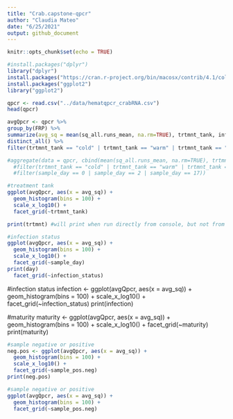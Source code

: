 ```yaml
---
title: "Crab.capstone-qpcr"
author: "Claudia Mateo"
date: "6/25/2021"
output: github_document
---
```


```r
knitr::opts_chunk$set(echo = TRUE)
```

```r
#install.packages("dplyr")
library("dplyr")
install.packages("https://cran.r-project.org/bin/macosx/contrib/4.1/colorspace_2.0-2.tgz", repos=NULL) #install 'colorspace'
install.packages("ggplot2")
library("ggplot2")
```

```r
qpcr <- read.csv("../data/hematqpcr_crabRNA.csv")
head(qpcr)
```




```r
avgQpcr <- qpcr %>%
group_by(FRP) %>%
summarize(avg_sq = mean(sq_all.runs_mean, na.rm=TRUE), trtmnt_tank, infection_status, maturity, sample_pos.neg) %>% 
distinct_all() %>%
filter(trtmnt_tank == "cold" | trtmnt_tank == "warm" | trtmnt_tank == "ambient")
```






```r
#aggregate(data = qpcr, cbind(mean(sq_all.runs_mean, na.rm=TRUE), trtmnt_tank, sample_day,  infection_status, maturity, sample_pos.neg) ~ FRP, FUN = mean, na.action = na.omit) + 
  #filter(trtmnt_tank == "cold" | trtmnt_tank == "warm" | trtmnt_tank == "ambient") +
  #filter(sample_day == 0 | sample_day == 2 | sample_day == 17))
```

```r
#treatment tank
ggplot(avgQpcr, aes(x = avg_sq)) +
  geom_histogram(bins = 100) +
  scale_x_log10() +
  facet_grid(~trtmnt_tank)

print(trtmnt) #will print when run directly from console, but not from script
```


```r
#infection status
ggplot(avgQpcr, aes(x = avg_sq)) +
  geom_histogram(bins = 100) +
  scale_x_log10() +
  facet_grid(~sample_day)
print(day)
  facet_grid(~infection_status)
```


#infection status
infection <- ggplot(avgQpcr, aes(x = avg_sq)) +
  geom_histogram(bins = 100) +
  scale_x_log10() +
  facet_grid(~infection_status)
print(infection)

#maturity
maturity <- ggplot(avgQpcr, aes(x = avg_sq)) +
  geom_histogram(bins = 100) +
  scale_x_log10() +
  facet_grid(~maturity)
print(maturity)


```r
#sample negative or positive
neg.pos <- ggplot(avgQpcr, aes(x = avg_sq)) +
  geom_histogram(bins = 100) +
  scale_x_log10() +
  facet_grid(~sample_pos.neg)
print(neg.pos)
```
```r
#sample negative or positive
ggplot(avgQpcr, aes(x = avg_sq)) +
  geom_histogram(bins = 100) +
  facet_grid(~sample_pos.neg)
```
